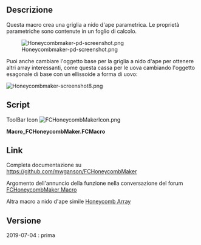 <languages/>

{{Macro/it
|Name=FCHoneycombMaker
|Icon=FCHoneycombMakerIcon.png
|Description=Questa macro crea una griglia a nido d'ape parametrica.<br/>Le proprietà parametriche sono contenute in un foglio di calcolo.<br/>Puoi anche cambiare l'oggetto base per la griglia a nido d'ape per ottenere altri array interessanti, come questa cassa d'uovo cambiando il oggetto esagonale di base con un ellissoide a forma di uovo.<br/>L'inclusione del raggio esagonale, la separazione tra esagoni, ecc., può essere modificata tramite un foglio di calcolo incluso.
|Author=TheMarkster
|Version=2020.10.30
|Date=2020-10-30
|FCVersion=0.17 é superiore
|Download=[https://www.freecadweb.org/wiki/images/2/2d/FCHoneycombMakerIcon.png ToolBar Icon]
}}

==Descrizione==

Questa macro crea una griglia a nido d'ape parametrica. Le proprietà parametriche sono contenute in un foglio di calcolo.


[[Image:Honeycombmaker-pd-screenshot.png]]

Puoi anche cambiare l'oggetto base per la griglia a nido d'ape per ottenere altri array interessanti, come questa cassa per le uova cambiando l'oggetto esagonale di base con un ellissoide a forma di uovo:

[[Image:Honeycombmaker-screenshot8.png]]
{{clear}}

==Script==

ToolBar Icon [[File:FCHoneycombMakerIcon.png]]

'''Macro_FCHoneycombMaker.FCMacro'''

{{MacroCode|code=
# -*- coding: utf-8 -*-
"""
***************************************************************************
*   Copyright (c) 2018-2019 <TheMarkster>                                 *
*                                                                         *
*   This file is a supplement to the FreeCAD CAx development system.      *
*                                                                         *
*   This program is free software; you can redistribute it and/or modify  *
*   it under the terms of the GNU Lesser General Public License (LGPL)    *
*   as published by the Free Software Foundation; either version 2 of     *
*   the License, or (at your option) any later version.                   *
*                                                                         *
*   This software is distributed in the hope that it will be useful,      *
*   but WITHOUT ANY WARRANTY; without even the implied warranty of        *
*   MERCHANTABILITY or FITNESS FOR A PARTICULAR PURPOSE.  See the         *
*   GNU Library General Public License at http://www.gnu.org/licenses     *
*   for more details.                                                     *
*                                                                         *
*   For more information about the GNU Library General Public License     *
*   write to the Free Software Foundation, Inc., 59 Temple Place,         *
*   Suite 330, Boston, MA  02111-1307 USA                                 *
*                                                                         *
***************************************************************************
"""



"""
FCHoneycombMaker

This is a macro to aid in creation of a honeycomb grid.  Parameters,
including hexagon radius, separation between hexagons, etc., can be modified via an included spreadsheet.
"""

__title__ = "FCHoneycombMaker"
__author__ = "TheMarkster"
__url__ = "https://github.com/mwganson/FCHoneycombMaker"
__Wiki__ = "https://github.com/mwganson/FCHoneycombMaker/blob/master/README.md"
__date__ = "2020.10.30" #year.month.date
__version__ = __date__




import FreeCAD
import math
import Part,Draft,DraftTools
from PySide import QtCore, QtGui
import ProfileLib.RegularPolygon
import Sketcher

RADIUS = 2
SEPARATION = .25 
PLATE_WIDTH = 20
PLATE_LENGTH = 55
PLATE_HEIGHT = 5

FreeCAD.Console.PrintMessage ('\nFCHoneycombMaker v'+__version__+'\n')


def makeHexagonSketch(sketchName):
    #would use the polygon tool, but is buggy and sometimes creates squares instead of hexagons, so the manual way
    sketch = App.ActiveDocument.getObject(sketchName)
#we just place the vertices any old where and then constrain them into place later
    sketch.addGeometry(Part.LineSegment(App.Vector(-2.000000,1.448548,0),App.Vector(0.500515,2.469759,0)),False)
    sketch.addGeometry(Part.LineSegment(App.Vector(0.500515,2.469759,0),App.Vector(2.000000,1.696951,0)),False)
    sketch.addConstraint(Sketcher.Constraint('Coincident',0,2,1,1)) 
    sketch.addGeometry(Part.LineSegment(App.Vector(2.000000,1.696951,0),App.Vector(2.736140,-0.676675,0)),False)
    sketch.addConstraint(Sketcher.Constraint('Coincident',1,2,2,1)) 
    sketch.addGeometry(Part.LineSegment(App.Vector(2.736140,-0.676675,0),App.Vector(1.000000,-2.415493,0)),False)
    sketch.addConstraint(Sketcher.Constraint('Coincident',2,2,3,1)) 
    sketch.addGeometry(Part.LineSegment(App.Vector(1.000000,-2.415493,0),App.Vector(-3.000000,-1.000000,0)),False)
    sketch.addConstraint(Sketcher.Constraint('Coincident',3,2,4,1)) 
    sketch.addGeometry(Part.LineSegment(App.Vector(-3.000000,-1.000000,0),App.Vector(-2.000000,1.365748,0)),False)
    sketch.addConstraint(Sketcher.Constraint('Coincident',4,2,5,1)) 
    sketch.addConstraint(Sketcher.Constraint('Coincident',5,2,0,1)) 
    sketch.addGeometry(Part.Circle(App.Vector(0.000000,0.000000,0),App.Vector(0,0,1),3.535498),False) #construction circle
    sketch.addConstraint(Sketcher.Constraint('Coincident',6,3,-1,1)) 
    sketch.addConstraint(Sketcher.Constraint('Radius',6,3.535498)) 
    sketch.setDatum(7,App.Units.Quantity('2.000000 mm'))
    sketch.addConstraint(Sketcher.Constraint('PointOnObject',4,2,6)) #constrain all vertices to the circumference
    sketch.addConstraint(Sketcher.Constraint('PointOnObject',0,1,6)) 
    sketch.addConstraint(Sketcher.Constraint('PointOnObject',0,2,6)) 
    sketch.addConstraint(Sketcher.Constraint('PointOnObject',1,2,6)) 
    sketch.addConstraint(Sketcher.Constraint('PointOnObject',2,2,6)) 
    sketch.addConstraint(Sketcher.Constraint('PointOnObject',3,2,6)) 
    sketch.toggleConstruction(6) 
    sketch.addConstraint(Sketcher.Constraint('Equal',5,0)) #set all lines equal
    sketch.addConstraint(Sketcher.Constraint('Equal',0,1)) 
    sketch.addConstraint(Sketcher.Constraint('Equal',1,2)) 
    sketch.addConstraint(Sketcher.Constraint('Equal',2,3)) 
    sketch.addConstraint(Sketcher.Constraint('Equal',3,4)) 
    sketch.addConstraint(Sketcher.Constraint('Horizontal',0)) #make one of them horizontal
    sketch.setExpression('Constraints[7]', u'EditMe.radius')





if not App.ActiveDocument:
    App.newDocument()
if hasattr(App.ActiveDocument,"EditMe"):
    raise StandardError("FCHoneycombMaker Error: Please run only once per document.  Create a new document and try again.\n")

worksheet = App.ActiveDocument.addObject("Spreadsheet::Sheet", "EditMe")
worksheet.setColumnWidth('A',150)
set = worksheet.set

worksheet.mergeCells('A11:G25')
msg1 = """Instructions:

You should only run the macro once unless you want to start again from scratch.

Edit the values in column B to define your honeycomb.  You can also edit the objects (plate, arrays, etc.), but it's 
probably better to do all the editing here in the spreadsheet at least until you get it more or less like you want it before
doing some final tweaking directly on the objects.

Hexagon radius -- the circumradius of the individual hexagons (circle with each vertex on its circumference).

Hexagon separation -- distance between each hexagon, the thickness of the grid produced after cutting the hexagons from the plate.

Plate dimensions -- sets the dimensions of the plate out of which the honeycomb can be cut.  These values are used to calculate
the countX and countY variables.  You can delete the plate object if you wish to apply the hexagon arrays to a different structure.

Tweak X,Y,Z -- Edit these to move both hexagon arrays independently of the plate object, for example to center the arrays inside 
the plate.

CountX and CountY -- number of hexagons in the 2 arrays.  These are calculated based on the plate size, radius of hexagons, and 
separation between them, but you will probably want to modify these manually.  Just remember if you modify them you are replacing 
the formulas in those cells with immediate values, and thus they won't be recalulated for you if other changes are made.

If you would prefer a round plate, simply delete the plate object and replace it with a cylinder, and then use the Tweak values 
and countX and countY variables to arrange the hexagon arrays to your liking.

"""
set('A13', msg1)


aliases={'radius':'B2', 'separation':'B3', 'width':'B4', 'length':'B5', 'height':'B6', 'tweakX':'B8','tweakY':'B9','tweakZ':'B10',
'xInterval':'E2', 'yInterval':'E3', 'firstX':'E4', 'firstY':'E5','countX':'E6', 'countY':'E7','array2XPos':'E8','array2YPos':'E9',

 }

for k,v in aliases.items():
   worksheet.setAlias(v,k)



set('A1', 'User Variables')
set('D1','Calculated Values')
set('A2', 'Hexagon Radius:')
set(aliases['radius'], str(RADIUS))
set('A3', 'Hexagon Separation:')
set(aliases['separation'], str(SEPARATION))
set('A4', 'Grid Width:')
set(aliases['width'], str(PLATE_WIDTH))
set('A5', 'Grid Length:')
set(aliases['length'], str(PLATE_LENGTH))
set('A6', 'Grid Height:')
set(aliases['height'], str(PLATE_HEIGHT))
set('A8', 'Tweak X:')
set(aliases['tweakX'],u'0')
set('A9', 'Tweak Y:')
set(aliases['tweakY'],u'0')
set('A10', 'Tweak Z:')
set(aliases['tweakZ'],u'0')




set('D2','X Interval:')
set(aliases['xInterval'],'=2*sin(60deg)*(B2*2+(B3-0.267949*B2))')
set('D3', 'Y Interval:')
set(aliases['yInterval'], '=2*B2+(B3-0.267949*B2)' )
set('D4', 'First X:')
set(aliases['firstX'], '=B2')
set('D5', 'First Y:')
set(aliases['firstY'], '=B2')
set('D6', 'Count X:')
set(aliases['countX'], '=round((B5) / E2) + 2')
set('D7', 'Count Y:')
set(aliases['countY'], '=round((B4) / E3) + 2')
set ('D8', 'Array2 XPos:')
set (aliases['array2XPos'], '=sin(60deg)*(B2*2+B3-0.26794899999999999*B2)')
set ('D9', 'Array2 YPos:')
set (aliases['array2YPos'],'=E3/2')





#xInterval = float(worksheet.getContents(aliases['xInterval']))
xInterval = 2*math.sin(math.pi/180.0*60)*(RADIUS*2+(SEPARATION-0.267949))
yInterval = 2*RADIUS+(SEPARATION-0.267949)
#yInterval = float(worksheet.getContents(aliases['yInterval']))
firstX = RADIUS
firstY = RADIUS

countY = int((PLATE_LENGTH) / yInterval)
countX = int((PLATE_WIDTH) / xInterval)




App.ActiveDocument.addObject("Part::RegularPolygon","HoneycombHexagon")
App.ActiveDocument.HoneycombHexagon.Polygon=6
App.ActiveDocument.HoneycombHexagon.setExpression('Circumradius','EditMe.radius')
hexagonObject = App.ActiveDocument.getObject("HoneycombHexagon")
Gui.ActiveDocument.getObject("HoneycombHexagon").Visibility=False


extrudedHexagonObject = App.ActiveDocument.addObject('Part::Extrusion', 'ExtrudedHexagon')
extrudedHexagonObject.Base = hexagonObject
extrudedHexagonObject.setExpression('LengthFwd','EditMe.height')
extrudedHexagonObject.Solid=True
#extrudedHexagonObject.Placement=App.Placement(App.Vector(firstX,firstY,0),App.Rotation(0,0,0),App.Vector(0,0,0))
extrudedHexagonObject.setExpression('Placement.Base.x','EditMe.firstX+EditMe.tweakX')
extrudedHexagonObject.setExpression('Placement.Base.y','EditMe.firstY+EditMe.tweakY')
extrudedHexagonObject.setExpression('Placement.Base.z', 'EditMe.tweakZ')

xvector = App.Vector(xInterval,0,0)
yvector = App.Vector(0, yInterval,0)
if not hasattr(Draft,"make_ortho_array"):
    row1Array = Draft.makeArray(extrudedHexagonObject, xvector,yvector,countX,countY,name="HoneycombArray1")
    row2Array = Draft.makeArray(extrudedHexagonObject, xvector,yvector,countX,countY,name="HoneycombArray2")
else:
    row1Array = Draft.make_ortho_array(extrudedHexagonObject, v_x=xvector,v_y=yvector,n_x=countX,n_y=countY,use_link=False)
    row2Array = Draft.make_ortho_array(extrudedHexagonObject, v_x=xvector,v_y=yvector,n_x=countX,n_y=countY,use_link=False)
App.ActiveDocument.recompute()
row2Array.Placement = App.Placement(App.Vector(math.sin(60*math.pi/180.0)*(RADIUS*2+(SEPARATION-0.267949)),yInterval,0),App.Rotation(0,0,0),App.Vector(0,0,0))
#row2Array.setExpression('Placement.Base.x','sin(60deg) * (EditMe.radius * 2 + (EditMe.separation-0.267949*EditMe.radius))')
row2Array.setExpression('Placement.Base.x','EditMe.array2XPos')
#row2Array.setExpression('Placement.Base.y','EditMe.yInterval/2.0')
row2Array.setExpression('Placement.Base.y','EditMe.array2YPos')
row1Array.setExpression('IntervalX.x','EditMe.xInterval')
row1Array.setExpression('IntervalY.y','EditMe.yInterval')
row1Array.setExpression('NumberX','EditMe.countX')
row1Array.setExpression('NumberY','EditMe.countY')

row2Array.setExpression('IntervalX.x','EditMe.xInterval')
row2Array.setExpression('IntervalY.y','EditMe.yInterval')
row2Array.setExpression('NumberX','EditMe.countX')
row2Array.setExpression('NumberY','EditMe.countY')

App.activeDocument().addObject("Part::MultiFuse","Fused_Arrays")
#App.activeDocument().Fused_Arrays.Shapes = [App.activeDocument().HoneycombArray1,App.activeDocument().HoneycombArray2,]
App.activeDocument().Fused_Arrays.Shapes = [row1Array,row2Array,]
if not hasattr(Draft,"make_ortho_array"):
    Gui.activeDocument().HoneycombArray1.Visibility=False
    Gui.activeDocument().HoneycombArray2.Visibility=False
else:
    row1Array.Visibility=False
    row2Array.Visibility=False


window = QtGui.QApplication.activeWindow()
items=('Part Design Workbench Body','Part Workbench Object')
item,ok = QtGui.QInputDialog.getItem(window, "Select object type", "Select your object type.  It can be a Part Design body or a Part Cut object.", items, 0, False)
if ok:
    if item == items[0]: #PD Body

        App.ActiveDocument.addObject("Part::Plane", "HoneycombPlane")
        App.ActiveDocument.HoneycombPlane.setExpression('Length', u'EditMe.length')
        App.ActiveDocument.HoneycombPlane.setExpression('Width', u'EditMe.width')
        App.ActiveDocument.HoneycombPlane.setExpression('Placement.Base.x', u'EditMe.array2XPos + EditMe.radius * 2')
        App.ActiveDocument.HoneycombPlane.setExpression('Placement.Base.y', u'EditMe.array2YPos + EditMe.radius * 2')

        App.activeDocument().addObject("Part::Cut","BaseFeatureFace")
        App.ActiveDocument.getObject("BaseFeatureFace").ViewObject.Visibility=False
        App.activeDocument().BaseFeatureFace.Base = App.activeDocument().HoneycombPlane
        App.activeDocument().BaseFeatureFace.Tool = App.activeDocument().Fused_Arrays
        Gui.activeDocument().HoneycombPlane.Visibility=False
        Gui.activeDocument().Fused_Arrays.Visibility=False
        App.ActiveDocument.recompute()
        App.activeDocument().addObject('PartDesign::Body','HoneycombBody')
        App.activeDocument().HoneycombBody.BaseFeature = App.activeDocument().BaseFeatureFace
        Gui.activeView().setActiveObject('pdHoneycombBody', App.activeDocument().HoneycombBody)
        App.activeDocument().HoneycombBody.newObject("PartDesign::Pad","HoneycombPad")
        App.activeDocument().HoneycombPad.Profile = (App.activeDocument().BaseFeature, ["Face1"])
        App.activeDocument().HoneycombPad.Length = 10.0
        App.ActiveDocument.recompute()
        Gui.activeDocument().setEdit('HoneycombPad', 0)
        Gui.activeDocument().hide("BaseFeature")
        App.ActiveDocument.HoneycombPad.setExpression('Length', u'EditMe.height')
        App.ActiveDocument.HoneycombPad.Length2 = 100.000000
        App.ActiveDocument.HoneycombPad.Type = 0
        App.ActiveDocument.HoneycombPad.UpToFace = None
        App.ActiveDocument.HoneycombPad.Reversed = 0
        App.ActiveDocument.HoneycombPad.Midplane = 0
        App.ActiveDocument.HoneycombPad.Offset = 0.000000
        App.ActiveDocument.recompute()
        Gui.activeDocument().resetEdit()
    else: #Part object
        #plate = Part.makeBox(PLATE_WIDTH,PLATE_LENGTH,PLATE_HEIGHT)
        #plate = Part.makeBox(worksheet.B4, worksheet.B5, worksheet.B6)
        App.ActiveDocument.addObject("Part::Box", "Plate")
        plateObject = App.ActiveDocument.getObject("Plate")
        App.ActiveDocument.Plate.setExpression('Length', u'EditMe.length')
        App.ActiveDocument.Plate.setExpression('Width', u'EditMe.width')
        App.ActiveDocument.Plate.setExpression('Height', u'EditMe.height')
        App.ActiveDocument.Plate.setExpression('Placement.Base.x', u'EditMe.array2XPos + EditMe.radius * 2')
        App.ActiveDocument.Plate.setExpression('Placement.Base.y', u'EditMe.array2YPos + EditMe.radius * 2')

        App.activeDocument().addObject("Part::Cut","HoneycombGrid")
        App.activeDocument().HoneycombGrid.Base = App.activeDocument().Plate
        App.activeDocument().HoneycombGrid.Tool = App.activeDocument().Fused_Arrays
        Gui.activeDocument().Plate.Visibility=False
        Gui.activeDocument().Fused_Arrays.Visibility=False



App.ActiveDocument.recompute()
Gui.SendMsgToActiveView("ViewFit")
}}


==Link==

Completa documentazione su [https://github.com/mwganson/FCHoneyMaker https://github.com/mwganson/FCHoneycombMaker]

Argomento dell'annuncio della funzione nella conversazione del forum [https://forum.freecadweb.org/viewtopic.php?f=9&t=37490 FCHoneycombMaker Macro]

Altra macro a nido d'ape simile [https://forum.freecadweb.org/viewtopic.php?t=11008 Honeycomb Array]

==Versione==

2019-07-04 : prima